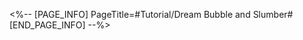 <%-- [PAGE_INFO]
PageTitle=#Tutorial/Dream Bubble and Slumber#
[END_PAGE_INFO] --%>
{{Tutorial
|sort      = 223501
|title     = Dream Bubble and Slumber
|subtitle  = 
|type      = Battle
|about     = 
|image1    = Tutorial Dream Bubble and Slumber 1.png{{subst:void|<!--$UPLOAD:<<SpriteOutput/TutorialPic/TutorialPage_223501.png>-<Tutorial Dream Bubble and Slumber 1.png>-<Tutorial Files>>-->}}
|text1     = When ally targets' HP is reduced, accumulates "Desperate Bubble." Upon reaching the limit, causes "Pollux" to advance its action and enter the "Enhanced" state in its next turn.
|image2    = Tutorial Dream Bubble and Slumber 2.png{{subst:void|<!--$UPLOAD:<<SpriteOutput/TutorialPic/TutorialPage_223502.png>-<Tutorial Dream Bubble and Slumber 2.png>-<Tutorial Files>>-->}}
|text2     = In the "Enhanced" state, attacks against "Pollux" or "The Long Arms of Sorrow" can reduce "Desperate Bubble" and restore allies' HP. When "Desperate Bubble" depletes, dispels the "Enhanced" state.
|image3    = Tutorial Dream Bubble and Slumber 3.png{{subst:void|<!--$UPLOAD:<<SpriteOutput/TutorialPic/TutorialPage_223503.png>-<Tutorial Dream Bubble and Slumber 3.png>-<Tutorial Files>>-->}}
|text3     = "Indulging Slumber" decreases DMG received by enemy targets when this target deals DMG to them. Restore an ally target's HP to a certain threshold to dispel this effect.
}}